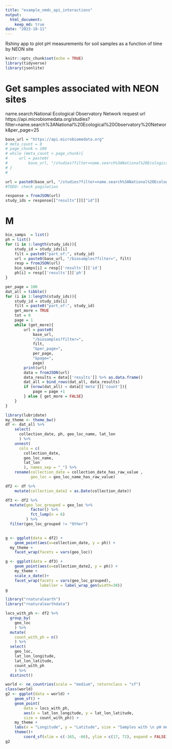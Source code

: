 ```yaml
---
title: "example_nmdc_api_interactions"
output: 
  html_document:
    keep_md: true
date: "2023-10-11"
---
```


Rshiny app to plot pH measurements for soil samples as a function of time by NEON site

```r
knitr::opts_chunk$set(echo = TRUE)
library(tidyverse)
library(jsonlite)
```


# Get samples associated with NEON sites
name.search:National Ecological Observatory Network
request url
https://api.microbiomedata.org/studies?filter=name.search%3ANational%20Ecological%20Observatory%20Network&per_page=25

```r
base_url = "https://api.microbiomedata.org"
# meta_count = 0
# page_chunk = 100
# while (meta_count < page_chunk){
#     url = paste0(
#         base_url, "/studies?filter=name.search%3ANational%20Ecological%20Observatory%20Network&per_page=", page_chunk)
# }
#    

url = paste0(base_url, "/studies?filter=name.search%3ANational%20Ecological%20Observatory%20Network&per_page=50")
#TODO: check pagination

response = fromJSON(url)
study_ids = response[["results"]][["id"]]
```


# M
```r
bio_samps  = list()
ph = list()
for (i in 1:length(study_ids)){
    study_id = study_ids[i]
    filt = paste0("part_of:", study_id)
    url = paste0(base_url, "/biosamples?filter=", filt)
    resp = fromJSON(url)
    bio_samps[i] = resp[['results']]['id']
    ph[i] = resp[['results']]['ph']
}
```

```r
per_page = 100
dat_all = tibble()
for (i in 1:length(study_ids)){
    study_id = study_ids[i]
    filt = paste0("part_of:", study_id)
    get_more = TRUE
    tot = 0
    page = 1
    while (get_more){
        url = paste0(
            base_url, 
            "/biosamples?filter=", 
            filt,
            "&per_page=",
            per_page,
            "&page=",
            page)
        print(url)
        data = fromJSON(url)
        data_results = data[['results']] %>% as.data.frame()
        dat_all = bind_rows(dat_all, data_results)
        if (nrow(dat_all) < data[['meta']]['count']){
            page = page +1
        } else { get_more = FALSE}
    }
}

```

```r
library(lubridate)
my_theme <- theme_bw()
df <- dat_all %>%
    select(
      collection_date, ph, geo_loc_name, lat_lon
      ) %>%
    unnest(
      cols = c(
        collection_date, 
        geo_loc_name,
        lat_lon
        ), names_sep = "_") %>%
    rename(collection_date = collection_date_has_raw_value ,
           geo_loc = geo_loc_name_has_raw_value)

df2 <- df %>%
    mutate(collection_date2 = as.Date(collection_date))

df3 <- df2 %>%
  mutate(geo_loc_grouped = geo_loc %>% 
           factor() %>% 
           fct_lump(n = 6)
         ) %>%
  filter(geo_loc_grouped != "Other")
  

g <- ggplot(data = df2) +
    geom_point(aes(x=collection_date, y = ph)) +
  my_theme +
    facet_wrap(facets = vars(geo_loc))

g <- ggplot(data = df3) +
    geom_point(aes(x=collection_date2, y = ph)) +
    my_theme +
    scale_x_date()+
    facet_wrap(facets = vars(geo_loc_grouped),
               labeller = label_wrap_gen(width=30)) 
g

```


```r
library("rnaturalearth")
library("rnaturalearthdata")

locs_with_ph <- df2 %>%
  group_by(
    geo_loc
    ) %>%
  mutate(
    count_with_ph = n()
    ) %>%
  select(
    geo_loc, 
    lat_lon_longitude, 
    lat_lon_latitude,
    count_with_ph
    ) %>%
  distinct()

world <- ne_countries(scale = "medium", returnclass = "sf")
class(world)
g2 <- ggplot(data = world) +
    geom_sf() +
    geom_point(
        data = locs_with_ph, 
        aes(x = lat_lon_longitude, y = lat_lon_latitude, 
        size = count_with_ph)) +
    my_theme +
    labs(x = "Longitude", y = "Latitude", size = "Samples with \n pH measurements")+
    theme()+
        coord_sf(xlim = c(-165, -66), ylim = c(17, 72), expand = FALSE)
g2

````
